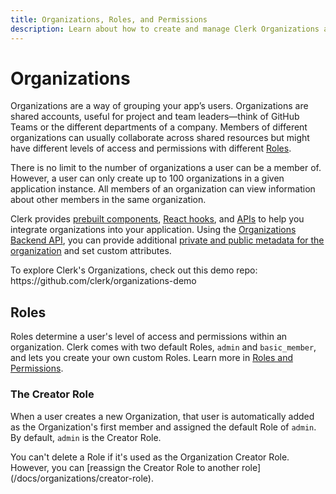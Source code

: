```yaml
---
title: Organizations, Roles, and Permissions
description: Learn about how to create and manage Clerk Organizations and their members.
---
```


# Organizations

Organizations are a way of grouping your app’s users. Organizations are shared accounts, useful for project and team leaders—think of GitHub Teams or the different departments of a company. Members of different organizations can usually collaborate across shared resources but might have different levels of access and permissions with different [Roles](/docs/organizations/overview#roles).

There is no limit to the number of organizations a user can be a member of. However, a user can only create up to 100 organizations in a given application instance. All members of an organization can view information about other members in the same organization.

Clerk provides [prebuilt components](/docs/components/overview), [React hooks](/docs/references/react/use-organization), and [APIs](/docs/references/javascript/organization/organization) to help you integrate organizations into your application. Using the [Organizations Backend API](https://clerk.com/docs/reference/backend-api/tag/Organizations), you can provide additional [private and public metadata for the organization](/docs/organizations/metadata) and set custom attributes. 

<Callout type="info">
  To explore Clerk's Organizations, check out this demo repo:
  https://github.com/clerk/organizations-demo
</Callout>

## Roles

Roles determine a user's level of access and permissions within an organization. Clerk comes with two default Roles, `admin` and `basic_member`, and lets you create your own custom Roles. Learn more in [Roles and Permissions](/docs/organizations/roles-permissions).

### The Creator Role

When a user creates a new Organization, that user is automatically added as the Organization's first member and assigned the default Role of `admin`. By default, `admin` is the Creator Role. 

<Callout type="warning">
You can't delete a Role if it's used as the Organization Creator Role. However, you can [reassign the Creator Role to another role](/docs/organizations/creator-role).
</Callout>
